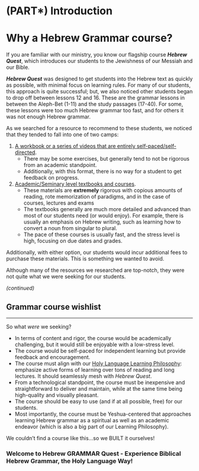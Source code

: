 # (PART\*) Introduction {-}

# Why a Hebrew Grammar course? {- #motivation}

If you are familiar with our ministry, you know our flagship course ***Hebrew Quest***, which introduces our students to the Jewishness of our Messiah and our Bible.

***Hebrew Quest*** was designed to get students into the Hebrew text as quickly as possible, with minimal focus on learning rules. For many of our students, this approach is quite successful; but, we also noticed other students began to drop off between lessons 12 and 16. These are the grammar lessons in between the Aleph-Bet (1-11) and the study passages (17-40). For some, these lessons were too much Hebrew grammar too fast, and for others it was not enough Hebrew grammar.

As we searched for a resource to recommend to these students, we noticed that they tended to fall into one of two camps:

1. <u>A workbook or a series of videos that are entirely self-paced/self-directed</u>. 
    * There may be some exercises, but generally tend to not be rigorous from an academic standpoint.
    * Additionally, with this format, there is no way for a student to get feedback on progress.
    
2. <u>Academic/Seminary level textbooks and courses</u>. 
    * These materials are __extremely__ rigorous with copious amounts of reading, rote memorization of paradigms, and in the case of courses, lectures and exams
    * The textbooks generally are much more detailed and advanced than most of our students need (or would enjoy). For example, there is usually an emphasis on Hebrew writing, such as learning how to convert a noun from singular to plural.
    * The pace of these courses is usually fast, and the stress level is high, focusing on due dates and grades.

Additionally, with either option, our students would incur additional fees to purchase these materials. This is something we wanted to avoid.

Although many of the resources we researched are top-notch, they were not quite what we were seeking for our students.

<div align="right">_(continued)_</div>

## Grammar course wishlist {- #our_course}

---

So what _were_ we seeking?

* In terms of content and rigor, the course would be academically challenging, but it would still be enjoyable with a low-stress level.
* The course would be self-paced for independent learning but provide feedback and encouragement.
* The course must align with our [Holy Language Learning Philosophy](https://holylanguage.com/learning-philosophy.php): emphasize active forms of learning over tons of reading and long lectures. It should seamlessly mesh with _Hebrew Quest_.
* From a technological standpoint, the course must be inexpensive and straightforward to deliver and maintain, while at the same time being high-quality and visually pleasant.
* The course should be easy to use (and if at all possible, free) for our students.
* Most importantly, the course must be Yeshua-centered that approaches learning Hebrew grammar as a spiritual as well as an academic endeavor (which is also a big part of our Learning Philosophy).

We couldn't find a course like this...so we BUILT it ourselves!

### Welcome to Hebrew GRAMMAR Quest - Experience Biblical Hebrew Grammar, the Holy Language Way! {-}


